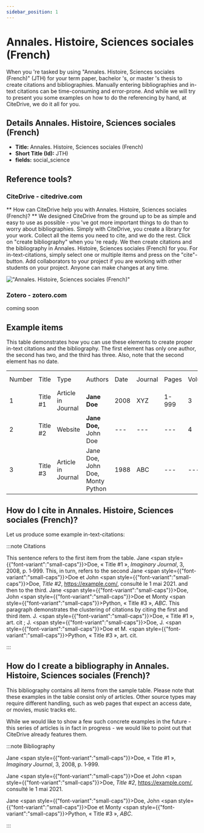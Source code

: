```yaml
---
sidebar_position: 1
---
```


# Annales. Histoire, Sciences sociales (French)

When you 're tasked by using "Annales. Histoire, Sciences sociales (French)" (JTH) for your term paper, bachelor 's, or master 's thesis to create citations and bibliographies.
Manually entering bibliographies and in-text citations can be time-consuming and error-prone. And while we will try to present you some examples on how to do the referencing by hand, at CiteDrive, we do it all for you.

## Details  Annales. Histoire, Sciences sociales (French)
* **Title:** Annales. Histoire, Sciences sociales (French)
* **Short Title (Id):** JTH)
* **fields:** social_science

## Reference tools?
### CiteDrive - citedrive.com
** How can CiteDrive help you with Annales. Histoire, Sciences sociales (French)? **
We designed CiteDrive from the ground up to be as simple and easy to use as possible - you 've got more important things to do than to worry about bibliographies. Simply with CiteDrive, you create a library for your work. Collect all the items you need to cite, and we do the rest. Click on "create bibliography" when you 're ready. We then create citations and the bibliography in Annales. Histoire, Sciences sociales (French) for you. For in-text-citations, simply select one or multiple items and press on the "cite"-button. Add collaborators to your project if you are working with other students on your project. Anyone can make changes at any time.


!["Annales. Histoire, Sciences sociales (French)"](images/annales-histoire-sciences-sociales-french.svg "Choose Annales. Histoire, Sciences sociales (French) in the CiteDrive App")

### Zotero - zotero.com

coming soon

## Example items

This table demonstrates how you can use these elements to create proper in-text citations and the bibliography. The first element has only one author, the second has two, and the third has three. Also, note that the second element has no date.


<table>
  <tr>
   <td>Number
   </td>
   <td>Title
   </td>
   <td>Type
   </td>
   <td>Authors
   </td>
   <td>Date
   </td>
   <td>Journal
   </td>
   <td>Pages
   </td>
   <td>Volume
   </td>
   <td>Issue
   </td>
   <td>Access Date
   </td>
  </tr>
  <tr>
   <td>1
   </td>
   <td>Title #1
   </td>
   <td>Article in Journal
   </td>
   <td><strong>Jane Doe</strong>
   </td>
   <td>2008
   </td>
   <td>XYZ
   </td>
   <td>1-999
   </td>
   <td>3
   </td>
   <td>2
   </td>
   <td>--
   </td>
  </tr>
  <tr>
   <td>
2
   </td>
   <td>Title #2
   </td>
   <td>Website
   </td>
   <td><strong>Jane Doe, </strong>John Doe
   </td>
   <td>---
   </td>
   <td>---
   </td>
   <td>---
   </td>
   <td>4
   </td>
   <td>---
   </td>
   <td>2020-05-01
   </td>
  </tr>
  <tr>
   <td>3
   </td>
   <td>Title #3
   </td>
   <td>Article in Journal
   </td>
   <td>Jane Doe, John Doe, Monty Python
   </td>
   <td>1988
   </td>
   <td>ABC
   </td>
   <td>---
   </td>
   <td>---
   </td>
   <td>16
   </td>
   <td>---
   </td>
  </tr>
</table>



## How do I cite in  Annales. Histoire, Sciences sociales (French)?

Let us produce some example in-text-citations:

:::note Citations


This sentence refers to the first item from the table. Jane <span style={{"font-variant":"small-caps"}}>Doe</span>, « Title #1 », <i>Imaginary Journal</i>,  3, 2008, p. 1‑999. This, in turn, refers to the second Jane <span style={{"font-variant":"small-caps"}}>Doe</span> et John  <span style={{"font-variant":"small-caps"}}>Doe</span>, <i>Title #2</i>, <u>https://example.com/</u>,  consulté le  1 mai 2021.
and then to the third.  Jane <span style={{"font-variant":"small-caps"}}>Doe</span>, John <span style={{"font-variant":"small-caps"}}>Doe</span> et Monty <span style={{"font-variant":"small-caps"}}>Python</span>, « Title #3 », <i>ABC</i>.
This paragraph demonstrates the clustering of citations by citing the first and third item. J. <span style={{"font-variant":"small-caps"}}>Doe</span>, « Title #1 », art. cit ; J. <span style={{"font-variant":"small-caps"}}>Doe</span>, J. <span style={{"font-variant":"small-caps"}}>Doe</span> et M. <span style={{"font-variant":"small-caps"}}>Python</span>, « Title #3 », art. cit.

:::

## How do I create a bibliography in Annales. Histoire, Sciences sociales (French)?

This bibliography contains all items from the sample table. Please note that these examples in the table consist only of articles. Other source types may require different handling, such as web pages that expect an access date, or movies, music tracks etc.

While we would like to show a few such concrete examples in the future - this series of articles is in fact in progress - we would like to point out that CiteDrive already features them.

:::note Bibliography

Jane <span style={{"font-variant":"small-caps"}}>Doe</span>, « Title #1 », <i>Imaginary Journal</i>,  3, 2008, p. 1‑999.

Jane <span style={{"font-variant":"small-caps"}}>Doe</span> et John  <span style={{"font-variant":"small-caps"}}>Doe</span>, <i>Title #2</i>, <u>https://example.com/</u>,  consulté le  1 mai 2021.

Jane <span style={{"font-variant":"small-caps"}}>Doe</span>, John <span style={{"font-variant":"small-caps"}}>Doe</span> et Monty <span style={{"font-variant":"small-caps"}}>Python</span>, « Title #3 », <i>ABC</i>.



:::


        